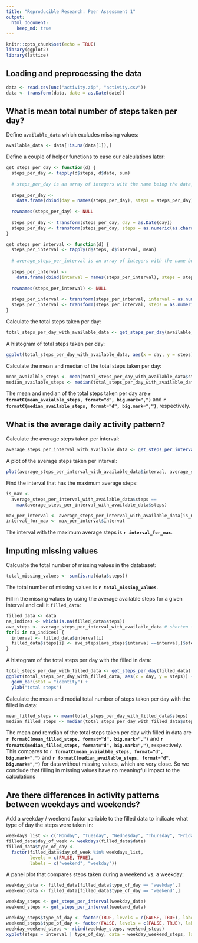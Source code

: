 ```yaml
---
title: "Reproducible Research: Peer Assessment 1"
output: 
  html_document:
    keep_md: true
---
```


```r
knitr::opts_chunk$set(echo = TRUE)
library(ggplot2)
library(lattice)
```

## Loading and preprocessing the data
```r
data <- read.csv(unz("activity.zip", "activity.csv"))
data <- transform(data, date = as.Date(date))
```


## What is mean total number of steps taken per day?

Define `available_data` which excludes missing values:
```r
available_data <- data[!is.na(data[1]),]

```

Define a couple of helper functions to ease our calculations later:
```r
get_steps_per_day <- function(d) {
  steps_per_day <- tapply(d$steps, d$date, sum)
  
  # steps_per_day is an array of integers with the name being the data, so convert it to a data frame
  
  steps_per_day <-
    data.frame(cbind(day = names(steps_per_day), steps = steps_per_day))
  
  rownames(steps_per_day) <- NULL
  
  steps_per_day <- transform(steps_per_day, day = as.Date(day))
  steps_per_day <- transform(steps_per_day, steps = as.numeric(as.character(steps)))
}

get_steps_per_interval <- function(d) {
  steps_per_interval <- tapply(d$steps, d$interval, mean)
  
  # average_steps_per_interval is an array of integers with the name being the data, so convert it to a data frame
  
  steps_per_interval <- 
    data.frame(cbind(interval = names(steps_per_interval), steps = steps_per_interval))
  
  rownames(steps_per_interval) <- NULL
  
  steps_per_interval <- transform(steps_per_interval, interval = as.numeric(as.character(interval)))
  steps_per_interval <- transform(steps_per_interval, steps = as.numeric(as.character(steps)))
}
```

Calculate the total steps taken per day:
```r
total_steps_per_day_with_available_data <- get_steps_per_day(available_data)
```

A histogram of total steps taken per day:

```r
ggplot(total_steps_per_day_with_available_data, aes(x = day, y = steps)) + geom_bar(stat = 'identity') + ylab("total steps")
```

Calculate the mean and median of the total steps taken per day:
```r
mean_avaialble_steps <- mean(total_steps_per_day_with_available_data$steps)
median_available_steps <- median(total_steps_per_day_with_available_data$steps)
```

The mean and median of the total steps taken per day are **`r formatC(mean_avaialble_steps, format="d", big.mark=",")`** and **`r formatC(median_available_steps, format="d", big.mark=",")`**, respectively.

## What is the average daily activity pattern?
Calculate the average steps taken per interval:

```r
average_steps_per_interval_with_available_data <- get_steps_per_interval(available_data)
```

A plot of the average steps taken per interval:
```r
plot(average_steps_per_interval_with_available_data$interval, average_steps_per_interval_with_available_data$steps, type = "l", xlab = "interval", ylab = "average steps")

```

Find the interval that has the maximum average steps:
```r
is_max <-
  average_steps_per_interval_with_available_data$steps ==
    max(average_steps_per_interval_with_available_data$steps)

max_per_interval <- average_steps_per_interval_with_available_data[is_max,]
interval_for_max <- max_per_interval$interval
```

The interval with the maximum average steps is **`r interval_for_max`**.

## Imputing missing values

Calcualte the total number of missing values in the databaset:
```r
total_missing_values <- sum(is.na(data$steps))
```

The total number of missing values is **`r total_missing_values`**.

Fill in the missing values by using the average available steps for a given interval and call it `filled_data`:
```r
filled_data <- data
na_indices <- which(is.na(filled_data$steps))
ave_steps <- average_steps_per_interval_with_available_data # shorten for readability
for(i in na_indices) {
  interval <- filled_data$interval[i]
  filled_data$steps[i] <- ave_steps[ave_steps$interval ==interval,]$steps
}
```

A histogram of the total steps per day with the filled in data:
```r
total_steps_per_day_with_filled_data <- get_steps_per_day(filled_data)
ggplot(total_steps_per_day_with_filled_data, aes(x = day, y = steps)) +
  geom_bar(stat = "identity") +
  ylab("total steps")
```

Calculate the mean and medial total number of steps taken per day with the filled in data:
```r
mean_filled_steps <- mean(total_steps_per_day_with_filled_data$steps)
median_filled_steps <- median(total_steps_per_day_with_filled_data$steps)
```

The mean and remdian of the total steps taken per day with filled in data are **`r formatC(mean_filled_steps, format="d", big.mark=",")`** and **`r formatC(median_filled_steps, format="d", big.mark=",")`**, respectively. This compares to **`r formatC(mean_avaialble_steps, format="d", big.mark=",")`** and **`r formatC(median_available_steps, format="d", big.mark=",")`** for data without missing values, which are very close. So we conclude that filling in missing values have no meaningful impact to the calculations

## Are there differences in activity patterns between weekdays and weekends?

Add a weekday / weekend factor variable to the filled data to indicate what type of day the steps were taken in:
```r
weekdays_list <- c("Monday", "Tuesday", "Wednesday", "Thursday", "Friday")
filled_data$day_of_week <- weekdays(filled_data$date)
filled_data$type_of_day <-
  factor(filled_data$day_of_week %in% weekdays_list,
         levels = c(FALSE, TRUE),
         labels = c("weekend", "weekday"))
```

A panel plot that compares steps taken during a weekend vs. a weekday:
```r
weekday_data <- filled_data[filled_data$type_of_day == "weekday",]
weekend_data <- filled_data[filled_data$type_of_day == "weekend",]

weekday_steps <- get_steps_per_interval(weekday_data)
weekend_steps <- get_steps_per_interval(weekend_data)

weekday_steps$type_of_day <- factor(TRUE, levels = c(FALSE, TRUE), labels = c("weekend", "weekday"))
weekend_steps$type_of_day <- factor(FALSE, levels = c(FALSE, TRUE), labels = c("weekend", "weekday"))
weekday_weekend_steps <- rbind(weekday_steps, weekend_steps)
xyplot(steps ~ interval | type_of_day, data = weekday_weekend_steps, layout = c(1,2), type = "l", xlab = "Interval", ylab = "Number of steps")
```